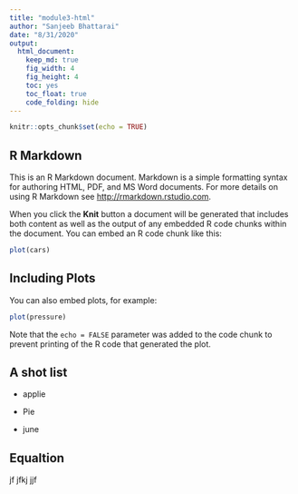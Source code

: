 ```yaml
---
title: "module3-html"
author: "Sanjeeb Bhattarai"
date: "8/31/2020"
output: 
  html_document: 
    keep_md: true
    fig_width: 4
    fig_height: 4
    toc: yes
    toc_float: true
    code_folding: hide
---
```

 
```r
knitr::opts_chunk$set(echo = TRUE)
```

## R Markdown {#nextsteps .emphasized}

This is an R Markdown document. Markdown is a simple formatting syntax for authoring HTML, PDF, and MS Word documents. For more details on using R Markdown see <http://rmarkdown.rstudio.com>.

When you click the **Knit** button a document will be generated that includes both content as well as the output of any embedded R code chunks within the document. You can embed an R code chunk like this:

```r
plot(cars)
```

## Including Plots

You can also embed plots, for example:

```r
plot(pressure)
```

Note that the `echo = FALSE` parameter was added to the code chunk to prevent printing of the R code that generated the plot.

## A shot list

- applie

- Pie

- june

## Equaltion
jf
jfkj
jjf
